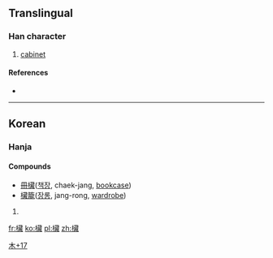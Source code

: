 ==Translingual==

===Han character===
{{Han char|rn=75|rad=木|as=17|sn=21|four=|canj=DTIS}}

# [[cabinet]]

====References====
* {{Han ref|kx=0563.231|dj=0952.010|hdz=21319.051|uh=6B0C|ud=27404}}

----

==Korean==

===Hanja===
{{ko-hanja|hangeul=[[장]]|eumhun=|rv=jang|mr=chang|y=cang}}

====Compounds====
* [[冊欌]]([[책장]], chaek-jang, [[bookcase]])
* [[欌籠]]([[장롱]], jang-rong, [[wardrobe]])

# {{defn|lang=ko|sort=木17}}

[[Category:Korean-only CJKV Characters|木+17]]

[[fr:欌]]
[[ko:欌]]
[[pl:欌]]
[[zh:欌]]
